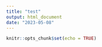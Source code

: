 ```yaml
---
title: "test"
output: html_document
date: "2023-05-08"
---
```


```r
knitr::opts_chunk$set(echo = TRUE)
```

```r

```


